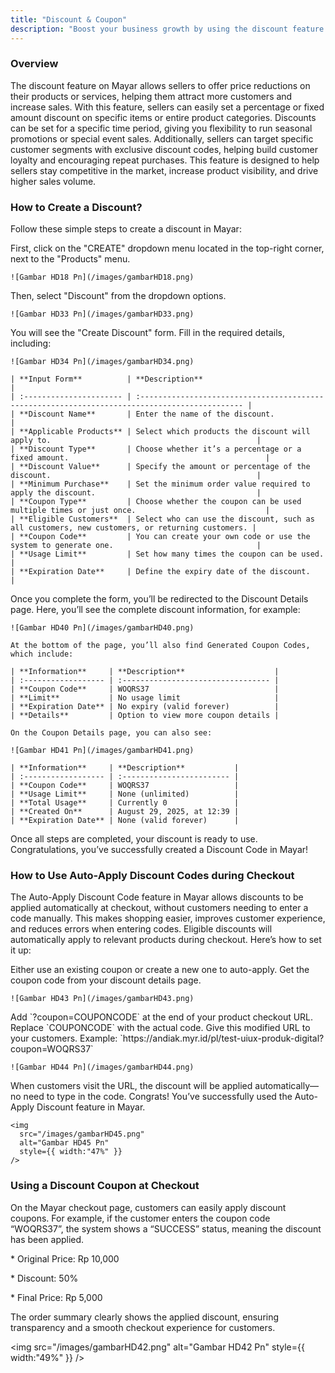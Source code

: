 ```yaml
---
title: "Discount & Coupon"
description: "Boost your business growth by using the discount feature on Mayar to attract and retain more customers!"
---
```


### Overview

The discount feature on Mayar allows sellers to offer price reductions on their products or services, helping them attract more customers and increase sales. With this feature, sellers can easily set a percentage or fixed amount discount on specific items or entire product categories. Discounts can be set for a specific time period, giving you flexibility to run seasonal promotions or special event sales. Additionally, sellers can target specific customer segments with exclusive discount codes, helping build customer loyalty and encouraging repeat purchases. This feature is designed to help sellers stay competitive in the market, increase product visibility, and drive higher sales volume.

### How to Create a Discount?

Follow these simple steps to create a discount in Mayar:

<Steps>
  <Step title="Access the Menu">
    First, click on the "CREATE" dropdown menu located in the top-right corner, next to the "Products" menu.

    ![Gambar HD18 Pn](/images/gambarHD18.png)
  </Step>
  <Step title="Select Discount Option">
    Then, select "Discount" from the dropdown options.

    ![Gambar HD33 Pn](/images/gambarHD33.png)
  </Step>
  <Step title="Fill Out the Discount Form">
    You will see the "Create Discount" form. Fill in the required details, including:

    ![Gambar HD34 Pn](/images/gambarHD34.png)

    | **Input Form**          | **Description**                                                                                |
    | :---------------------- | :--------------------------------------------------------------------------------------------- |
    | **Discount Name**       | Enter the name of the discount.                                                                |
    | **Applicable Products** | Select which products the discount will apply to.                                              |
    | **Discount Type**       | Choose whether it’s a percentage or a fixed amount.                                            |
    | **Discount Value**      | Specify the amount or percentage of the discount.                                              |
    | **Minimum Purchase**    | Set the minimum order value required to apply the discount.                                    |
    | **Coupon Type**         | Choose whether the coupon can be used multiple times or just once.                             |
    | **Eligible Customers**  | Select who can use the discount, such as all customers, new customers, or returning customers. |
    | **Coupon Code**         | You can create your own code or use the system to generate one.                                |
    | **Usage Limit**         | Set how many times the coupon can be used.                                                     |
    | **Expiration Date**     | Define the expiry date of the discount.                                                        |
  </Step>
  <Step title="View Discount Detail Page">
    Once you complete the form, you’ll be redirected to the Discount Details page. Here, you’ll see the complete discount information, for example:

    ![Gambar HD40 Pn](/images/gambarHD40.png)

    At the bottom of the page, you’ll also find Generated Coupon Codes, which include:

    | **Information**     | **Description**                    |
    | :------------------ | :--------------------------------- |
    | **Coupon Code**     | WOQRS37                            |
    | **Limit**           | No usage limit                     |
    | **Expiration Date** | No expiry (valid forever)          |
    | **Details**         | Option to view more coupon details |

    On the Coupon Details page, you can also see:

    ![Gambar HD41 Pn](/images/gambarHD41.png)

    | **Information**     | **Description**           |
    | :------------------ | :------------------------ |
    | **Coupon Code**     | WOQRS37                   |
    | **Usage Limit**     | None (unlimited)          |
    | **Total Usage**     | Currently 0               |
    | **Created On**      | August 29, 2025, at 12:39 |
    | **Expiration Date** | None (valid forever)      |
  </Step>
  <Step title="Finish Creating Discount">
    Once all steps are completed, your discount is ready to use. Congratulations, you’ve successfully created a Discount Code in Mayar!
  </Step>
</Steps>

### How to Use Auto-Apply Discount Codes during Checkout

The Auto-Apply Discount Code feature in Mayar allows discounts to be applied automatically at checkout, without customers needing to enter a code manually. This makes shopping easier, improves customer experience, and reduces errors when entering codes. Eligible discounts will automatically apply to relevant products during checkout. Here’s how to set it up:

<Steps>
  <Step title="Create a Discount">
    Either use an existing coupon or create a new one to auto-apply.
  </Step>
  <Step title="Copy the Coupon Code">
    Get the coupon code from your discount details page.

    ![Gambar HD43 Pn](/images/gambarHD43.png)
  </Step>
  <Step title="Edit Checkout URL">
    Add `?coupon=COUPONCODE` at the end of your product checkout URL. Replace `COUPONCODE` with the actual code.
  </Step>
  <Step title="Share the URL">
    Give this modified URL to your customers. Example: `https://andiak.myr.id/pl/test-uiux-produk-digital?coupon=WOQRS37`

    ![Gambar HD44 Pn](/images/gambarHD44.png)
  </Step>
  <Step title="Checkout Process">
    When customers visit the URL, the discount will be applied automatically—no need to type in the code. Congrats! You’ve successfully used the Auto-Apply Discount feature in Mayar.

    <img
      src="/images/gambarHD45.png"
      alt="Gambar HD45 Pn"
      style={{ width:"47%" }}
    />
  </Step>
</Steps>

### Using a Discount Coupon at Checkout

On the Mayar checkout page, customers can easily apply discount coupons. For example, if the customer enters the coupon code “WOQRS37”, the system shows a “SUCCESS” status, meaning the discount has been applied.

\* Original Price: Rp 10,000

\* Discount: 50%

\* Final Price: Rp 5,000

The order summary clearly shows the applied discount, ensuring transparency and a smooth checkout experience for customers.

<img
  src="/images/gambarHD42.png"
  alt="Gambar HD42 Pn"
  style={{ width:"49%" }}
/>